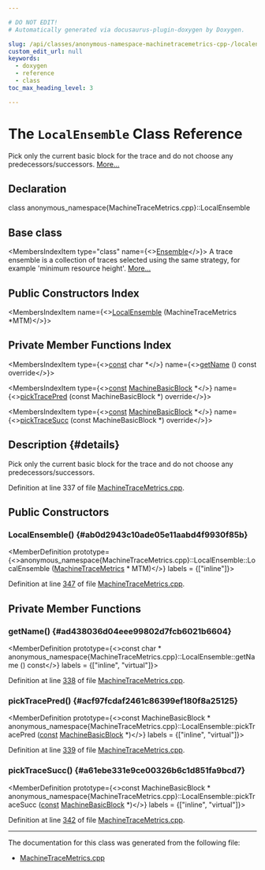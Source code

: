 ```yaml
---

# DO NOT EDIT!
# Automatically generated via docusaurus-plugin-doxygen by Doxygen.

slug: /api/classes/anonymous-namespace-machinetracemetrics-cpp-/localensemble
custom_edit_url: null
keywords:
  - doxygen
  - reference
  - class
toc_max_heading_level: 3

---
```





# The `LocalEnsemble` Class Reference

<DoxygenPage pluginConfig={pluginConfig}>

Pick only the current basic block for the trace and do not choose any predecessors/successors. <a href="#details">More...</a>

## Declaration

<CodeBlock>class anonymous_namespace{MachineTraceMetrics.cpp}::LocalEnsemble</CodeBlock>

## Base class

<MembersIndex>

<MembersIndexItem
  type="class"
  name={<><a href="/docs/api/classes/llvm/machinetracemetrics/ensemble">Ensemble</a></>}>
A trace ensemble is a collection of traces selected using the same strategy, for example &#39;minimum resource height&#39;. <a href="/docs/api/classes/llvm/machinetracemetrics/ensemble/#details">More...</a>
</MembersIndexItem>

</MembersIndex>

## Public Constructors Index

<MembersIndex>

<MembersIndexItem
  name={<><a href="#ab0d2943c10ade05e11aabd4f9930f85b">LocalEnsemble</a> (MachineTraceMetrics &#42;MTM)</>}>
</MembersIndexItem>

</MembersIndex>

## Private Member Functions Index

<MembersIndex>

<MembersIndexItem
  type={<><a href="/docs/api/files/lib/lib/target/lib/target/aarch64/aarch64promoteconstant-cpp/#a90f8350fecae261c25be85d38b451bff">const</a> char &#42;</>}
  name={<><a href="#ad438036d04eee99802d7fcb6021b6604">getName</a> () const override</>}>
</MembersIndexItem>

<MembersIndexItem
  type={<><a href="/docs/api/files/lib/lib/target/lib/target/aarch64/aarch64promoteconstant-cpp/#a90f8350fecae261c25be85d38b451bff">const</a> <a href="/docs/api/classes/llvm/machinebasicblock">MachineBasicBlock</a> &#42;</>}
  name={<><a href="#acf97fcdaf2461c86399ef180f8a25125">pickTracePred</a> (const MachineBasicBlock &#42;) override</>}>
</MembersIndexItem>

<MembersIndexItem
  type={<><a href="/docs/api/files/lib/lib/target/lib/target/aarch64/aarch64promoteconstant-cpp/#a90f8350fecae261c25be85d38b451bff">const</a> <a href="/docs/api/classes/llvm/machinebasicblock">MachineBasicBlock</a> &#42;</>}
  name={<><a href="#a61ebe331e9ce00326b6c1d851fa9bcd7">pickTraceSucc</a> (const MachineBasicBlock &#42;) override</>}>
</MembersIndexItem>

</MembersIndex>

## Description {#details}

Pick only the current basic block for the trace and do not choose any predecessors/successors.

Definition at line 337 of file <a href="/docs/api/files/lib/lib/codegen/machinetracemetrics-cpp">MachineTraceMetrics.cpp</a>.

<SectionDefinition>

## Public Constructors

### LocalEnsemble() {#ab0d2943c10ade05e11aabd4f9930f85b}

<MemberDefinition
  prototype={<>anonymous&#95;namespace&#123;MachineTraceMetrics.cpp&#125;::LocalEnsemble::LocalEnsemble (<a href="/docs/api/classes/llvm/machinetracemetrics">MachineTraceMetrics</a> &#42; MTM)</>}
  labels = {["inline"]}>

Definition at line <a href="/docs/api/files/lib/lib/codegen/machinetracemetrics-cpp/#l00347">347</a> of file <a href="/docs/api/files/lib/lib/codegen/machinetracemetrics-cpp">MachineTraceMetrics.cpp</a>.
</MemberDefinition>

</SectionDefinition>

<SectionDefinition>

## Private Member Functions

### getName() {#ad438036d04eee99802d7fcb6021b6604}

<MemberDefinition
  prototype={<>const char &#42; anonymous&#95;namespace&#123;MachineTraceMetrics.cpp&#125;::LocalEnsemble::getName () const</>}
  labels = {["inline", "virtual"]}>

Definition at line <a href="/docs/api/files/lib/lib/codegen/machinetracemetrics-cpp/#l00338">338</a> of file <a href="/docs/api/files/lib/lib/codegen/machinetracemetrics-cpp">MachineTraceMetrics.cpp</a>.
</MemberDefinition>

### pickTracePred() {#acf97fcdaf2461c86399ef180f8a25125}

<MemberDefinition
  prototype={<>const MachineBasicBlock &#42; anonymous&#95;namespace&#123;MachineTraceMetrics.cpp&#125;::LocalEnsemble::pickTracePred (<a href="/docs/api/files/lib/lib/target/lib/target/aarch64/aarch64promoteconstant-cpp/#a90f8350fecae261c25be85d38b451bff">const</a> <a href="/docs/api/classes/llvm/machinebasicblock">MachineBasicBlock</a> &#42;)</>}
  labels = {["inline", "virtual"]}>

Definition at line <a href="/docs/api/files/lib/lib/codegen/machinetracemetrics-cpp/#l00339">339</a> of file <a href="/docs/api/files/lib/lib/codegen/machinetracemetrics-cpp">MachineTraceMetrics.cpp</a>.
</MemberDefinition>

### pickTraceSucc() {#a61ebe331e9ce00326b6c1d851fa9bcd7}

<MemberDefinition
  prototype={<>const MachineBasicBlock &#42; anonymous&#95;namespace&#123;MachineTraceMetrics.cpp&#125;::LocalEnsemble::pickTraceSucc (<a href="/docs/api/files/lib/lib/target/lib/target/aarch64/aarch64promoteconstant-cpp/#a90f8350fecae261c25be85d38b451bff">const</a> <a href="/docs/api/classes/llvm/machinebasicblock">MachineBasicBlock</a> &#42;)</>}
  labels = {["inline", "virtual"]}>

Definition at line <a href="/docs/api/files/lib/lib/codegen/machinetracemetrics-cpp/#l00342">342</a> of file <a href="/docs/api/files/lib/lib/codegen/machinetracemetrics-cpp">MachineTraceMetrics.cpp</a>.
</MemberDefinition>

</SectionDefinition>

<hr/>

The documentation for this class was generated from the following file:

<ul>
<li><a href="/docs/api/files/lib/lib/codegen/machinetracemetrics-cpp">MachineTraceMetrics.cpp</a></li>
</ul>

</DoxygenPage>

